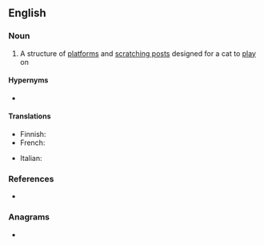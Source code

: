 ==English==

===Noun===
{{en-noun}}

# A structure of [[platform]]s and [[scratching post]]s designed for a cat to [[play]] on

====Hypernyms====
* {{l|en|tree}}

====Translations====
{{trans-top|structure for a cat to play on}}
* Finnish: {{t|fi|raapimispuu}}
* French: {{t+|fr|arbre à chat|m}}
{{trans-mid}}
* Italian: {{t+|it|tiragraffi|m}}
{{trans-bottom}}

===References===
* {{pedia}}

===Anagrams===
* {{anagrams|en|a=aceertt|Racette}}